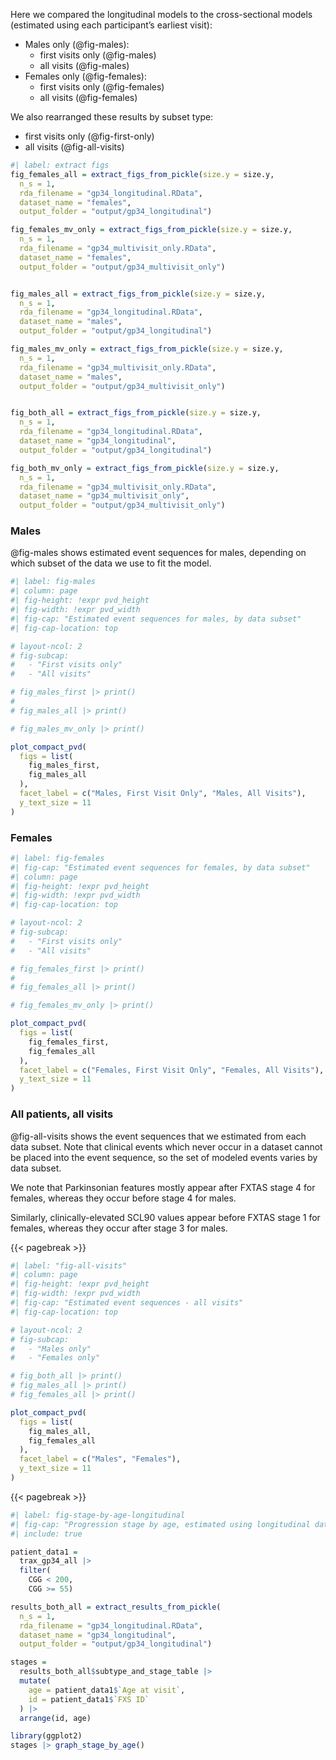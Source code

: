 Here we compared the longitudinal models to the cross-sectional models (estimated using each participant's earliest visit):

- Males only (@fig-males):
  * first visits only (@fig-males)
  * all visits (@fig-males)

- Females only (@fig-females):
  * first visits only (@fig-females)
  * all visits (@fig-females)

We also rearranged these results by subset type:

- first visits only (@fig-first-only)
- all visits (@fig-all-visits)


```r
#| label: extract figs
fig_females_all = extract_figs_from_pickle(size.y = size.y,
  n_s = 1,
  rda_filename = "gp34_longitudinal.RData",
  dataset_name = "females",
  output_folder = "output/gp34_longitudinal")

fig_females_mv_only = extract_figs_from_pickle(size.y = size.y,
  n_s = 1,
  rda_filename = "gp34_multivisit_only.RData",
  dataset_name = "females",
  output_folder = "output/gp34_multivisit_only")


fig_males_all = extract_figs_from_pickle(size.y = size.y,
  n_s = 1,
  rda_filename = "gp34_longitudinal.RData",
  dataset_name = "males",
  output_folder = "output/gp34_longitudinal")

fig_males_mv_only = extract_figs_from_pickle(size.y = size.y,
  n_s = 1,
  rda_filename = "gp34_multivisit_only.RData",
  dataset_name = "males",
  output_folder = "output/gp34_multivisit_only")


fig_both_all = extract_figs_from_pickle(size.y = size.y,
  n_s = 1,
  rda_filename = "gp34_longitudinal.RData",
  dataset_name = "gp34_longitudinal",
  output_folder = "output/gp34_longitudinal")

fig_both_mv_only = extract_figs_from_pickle(size.y = size.y,
  n_s = 1,
  rda_filename = "gp34_multivisit_only.RData",
  dataset_name = "gp34_multivisit_only",
  output_folder = "output/gp34_multivisit_only")

```

### Males {.appendix}

@fig-males shows estimated event sequences for males, depending on which subset of the data we use to fit the model.

```r
#| label: fig-males
#| column: page
#| fig-height: !expr pvd_height
#| fig-width: !expr pvd_width
#| fig-cap: "Estimated event sequences for males, by data subset"
#| fig-cap-location: top

# layout-ncol: 2
# fig-subcap:
#   - "First visits only"
#   - "All visits" 

# fig_males_first |> print()
# 
# fig_males_all |> print()

# fig_males_mv_only |> print()

plot_compact_pvd(
  figs = list(
    fig_males_first,
    fig_males_all
  ),
  facet_label = c("Males, First Visit Only", "Males, All Visits"),
  y_text_size = 11
)

```

### Females {.appendix}

```r
#| label: fig-females
#| fig-cap: "Estimated event sequences for females, by data subset"
#| column: page
#| fig-height: !expr pvd_height
#| fig-width: !expr pvd_width
#| fig-cap-location: top

# layout-ncol: 2
# fig-subcap:
#   - "First visits only"
#   - "All visits" 

# fig_females_first |> print()
# 
# fig_females_all |> print()

# fig_females_mv_only |> print()

plot_compact_pvd(
  figs = list(
    fig_females_first,
    fig_females_all
  ),
  facet_label = c("Females, First Visit Only", "Females, All Visits"),
  y_text_size = 11
)
```

### All patients, all visits  {.appendix}

@fig-all-visits shows the event sequences that we estimated from each data subset. Note that clinical events which never occur in a dataset cannot be placed into the event sequence, so the set of modeled events varies by data subset.

We note that Parkinsonian features mostly appear after FXTAS stage 4 for females, whereas they occur before stage 4 for males.

Similarly, clinically-elevated SCL90 values appear before FXTAS stage 1 for females, whereas they occur after stage 3 for males.

{{< pagebreak >}}

```r
#| label: "fig-all-visits"
#| column: page
#| fig-height: !expr pvd_height
#| fig-width: !expr pvd_width
#| fig-cap: "Estimated event sequences - all visits"
#| fig-cap-location: top

# layout-ncol: 2
# fig-subcap:
#   - "Males only" 
#   - "Females only"

# fig_both_all |> print()
# fig_males_all |> print()
# fig_females_all |> print()

plot_compact_pvd(
  figs = list(
    fig_males_all,
    fig_females_all
  ),
  facet_label = c("Males", "Females"),
  y_text_size = 11
)
```

{{< pagebreak >}}

```r
#| label: fig-stage-by-age-longitudinal
#| fig-cap: "Progression stage by age, estimated using longitudinal data"
#| include: true

patient_data1 = 
  trax_gp34_all |>
  filter(
    CGG < 200, 
    CGG >= 55)

results_both_all = extract_results_from_pickle(
  n_s = 1,
  rda_filename = "gp34_longitudinal.RData",
  dataset_name = "gp34_longitudinal",
  output_folder = "output/gp34_longitudinal")

stages = 
  results_both_all$subtype_and_stage_table |> 
  mutate(
    age = patient_data1$`Age at visit`,
    id = patient_data1$`FXS ID`
  ) |> 
  arrange(id, age)

library(ggplot2)
stages |> graph_stage_by_age()


```
